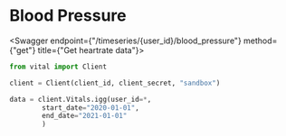 
# Blood Pressure

<Swagger endpoint={"/timeseries/{user_id}/blood_pressure"} method={"get"} title={"Get heartrate data"}>

```python
from vital import Client

client = Client(client_id, client_secret, "sandbox")

data = client.Vitals.igg(user_id=*,
        start_date="2020-01-01",
        end_date="2021-01-01"
        )
```

</Swagger>
